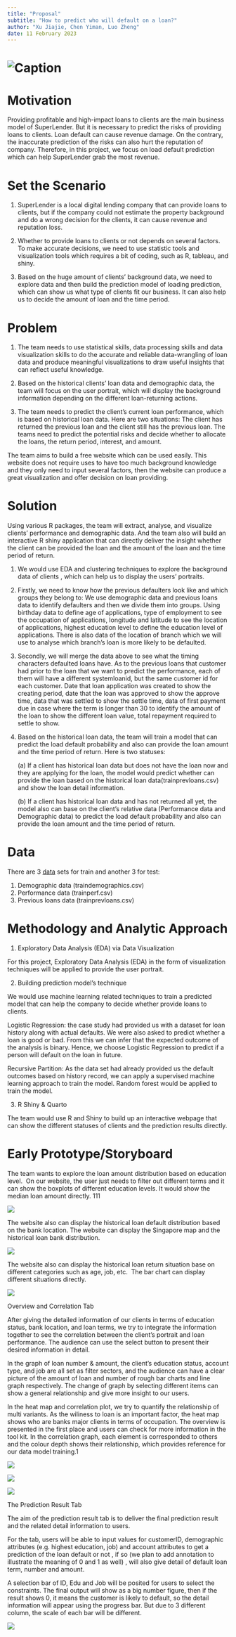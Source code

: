 ```yaml
---
title: "Proposal"
subtitle: "How to predict who will default on a loan?"
author: "Xu Jiajie, Chen Yiman, Luo Zheng"
date: 11 February 2023
---
```


# ![Caption](picture/1_theme.jpeg)

# Motivation

Providing profitable and high-impact loans to clients are the main business model of SuperLender. But it is necessary to predict the risks of providing loans to clients. Loan default can cause revenue damage. On the contrary, the inaccurate prediction of the risks can also hurt the reputation of company. Therefore, in this project, we focus on load default prediction which can help SuperLender grab the most revenue.

# Set the Scenario

1.  SuperLender is a local digital lending company that can provide loans to clients, but if the company could not estimate the property background and do a wrong decision for the clients, it can cause revenue and reputation loss.

2.  Whether to provide loans to clients or not depends on several factors. To make accurate decisions, we need to use statistic tools and visualization tools which requires a bit of coding, such as R, tableau, and shiny.

3.  Based on the huge amount of clients' background data, we need to explore data and then build the prediction model of loading prediction, which can show us what type of clients fit our business. It can also help us to decide the amount of loan and the time period.

# Problem

1.  The team needs to use statistical skills, data processing skills and data visualization skills to do the accurate and reliable data-wrangling of loan data and produce meaningful visualizations to draw useful insights that can reflect useful knowledge.

2.  Based on the historical clients' loan data and demographic data, the team will focus on the user portrait, which will display the background information depending on the different loan-returning actions.

3.  The team needs to predict the client's current loan performance, which is based on historical loan data. Here are two situations: The client has returned the previous loan and the client still has the previous loan. The teams need to predict the potential risks and decide whether to allocate the loans, the return period, interest, and amount.

The team aims to build a free website which can be used easily. This website does not require uses to have too much background knowledge and they only need to input several factors, then the website can produce a great visualization and offer decision on loan providing.

# Solution

Using various R packages, the team will extract, analyse, and visualize clients' performance and demographic data. And the team also will build an interactive R shiny application that can directly deliver the insight whether the client can be provided the loan and the amount of the loan and the time period of return.

1.  We would use EDA and clustering techniques to explore the background data of clients , which can help us to display the users' portraits.

2.  Firstly, we need to know how the previous defaulters look like and which groups they belong to: We use demographic data and previous loans data to identify defaulters and then we divide them into groups. Using birthday data to define age of applications, type of employment to see the occupation of applications, longitude and latitude to see the location of applications, highest education level to define the education level of applications. There is also data of the location of branch which we will use to analyse which branch's loan is more likely to be defaulted.

3.  Secondly, we will merge the data above to see what the timing characters defaulted loans have. As to the previous loans that customer had prior to the loan that we want to predict the performance, each of them will have a different systemloanid, but the same customer id for each customer. Date that loan application was created to show the creating period, date that the loan was approved to show the approve time, data that was settled to show the settle time, data of first payment due in case where the term is longer than 30 to identify the amount of the loan to show the different loan value, total repayment required to settle to show.

4.  Based on the historical loan data, the team will train a model that can predict the load default probability and also can provide the loan amount and the time period of return. Here is two statuses:

    \(a\) If a client has historical loan data but does not have the loan now and they are applying for the loan, the model would predict whether can provide the loan based on the historical loan data(trainprevloans.csv) and show the loan detail information.

    \(b\) If a client has historical loan data and has not returned all yet, the model also can base on the client's relative data (Performance data and Demographic data) to predict the load default probability and also can provide the loan amount and the time period of return.

# Data

There are 3 [data](https://zindi.africa/competitions/data-science-nigeria-challenge-1-loan-default-prediction/data) sets for train and another 3 for test:

1.  Demographic data (traindemographics.csv)
2.  Performance data (trainperf.csv)
3.  Previous loans data (trainprevloans.csv)

# Methodology and Analytic Approach

1.  Exploratory Data Analysis (EDA) via Data Visualization

For this project, Exploratory Data Analysis (EDA) in the form of visualization techniques will be applied to provide the user portrait.

2.  Building prediction model's technique

We would use machine learning related techniques to train a predicted model that can help the company to decide whether provide loans to clients.

Logistic Regression: the case study had provided us with a dataset for loan history along with actual defaults. We were also asked to predict whether a loan is good or bad. From this we can infer that the expected outcome of the analysis is binary. Hence, we choose Logistic Regression to predict if a person will default on the loan in future.

Recursive Partition: As the data set had already provided us the default outcomes based on history record, we can apply a supervised machine learning approach to train the model. Random forest would be applied to train the model.

3.  R Shiny & Quarto

The team would use R and Shiny to build up an interactive webpage that can show the different statuses of clients and the prediction results directly.

# Early Prototype/Storyboard

The team wants to explore the loan amount distribution based on education level.  On our website, the user just needs to filter out different terms and it can show the boxplots of different education levels. It would show the median loan amount directly. 111

![](picture/2_pro1.jpeg)

The website also can display the historical loan default distribution based on the bank location. The website can display the Singapore map and the historical loan bank distribution.

![](picture/3_pro2.jpeg)

The website also can display the historical loan return situation base on different categories such as age, job, etc.  The bar chart can display different situations directly.

![](picture/4_pro3.jpeg)

Overview and Correlation Tab

After giving the detailed information of our clients in terms of education status, bank location, and loan terms, we try to integrate the information together to see the correlation between the client's portrait and loan performance. The audience can use the select button to present their desired information in detail.

In the graph of loan number & amount, the client's education status, account type, and job are all set as filter sectors, and the audience can have a clear picture of the amount of loan and number of rough bar charts and line graph respectively. The change of graph by selecting different items can show a general relationship and give more insight to our users.

In the heat map and correlation plot, we try to quantify the relationship of multi variants. As the wiliness to loan is an important factor, the heat map shows who are banks major clients in terms of occupation. The overview is presented in the first place and users can check for more information in the tool kit. In the correlation graph, each element is corresponded to others and the colour depth shows their relationship, which provides reference for our data model training.1

![](picture/5_pro4.jpeg)

![](images/%E5%BE%AE%E4%BF%A1%E5%9B%BE%E7%89%87_20230212200006.jpg)

![](images/%E5%BE%AE%E4%BF%A1%E5%9B%BE%E7%89%87_20230212200013.jpg)

The Prediction Result Tab

The aim of the prediction result tab is to deliver the final prediction result and the related detail information to users.

For the tab, users will be able to input values for customerID, demographic attributes (e.g. highest education, job) and account attributes to get a prediction of the loan default or not , if so (we plan to add annotation to illustrate the meaning of 0 and 1 as well) , will also give detail of default loan term, number and amount.

A selection bar of ID, Edu and Job will be posited for users to select the constraints. The final output will show as a big number figure, then if the result shows 0, it means the customer is likely to default, so the detail information will appear using the progress bar. But due to 3 different column, the scale of each bar will be different.

![](images/%E5%BE%AE%E4%BF%A1%E5%9B%BE%E7%89%87_20230212200156.jpg)
